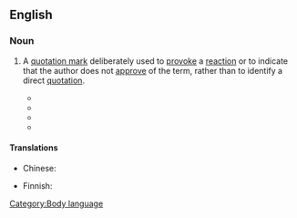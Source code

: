 ==English==
{{wikipedia|Scare quotes}}

===Noun===
{{en-noun|sg=[[scare]] [[quote]]}}

# {{chiefly|in plural}} A [[quotation mark]] deliberately used to [[provoke]] a [[reaction]] or to indicate that the author does not [[approve]] of the term, rather than to identify a direct [[quotation]].
#*{{quote-journal|title=The Retreat From Inquiry and Knowledge in Special Education.|journal=Journal of Special Education|date=Jan 1|year=2001|passage=One other important figure in postmodern thought is Richard Rorty, who might be characterized as master of the '''scare quote'''}}
#*{{quote-book|title=What's Wrong with Contemporary Art?|author=P Timms|year=2004|passage=He is inordinately fond of the '''scare quote''', a sign that he is not really sure of what he's talking about.}}
#*{{quote-news|title=Where Hairsplitting Can Become High Drama|work=New York Sun|date=Sep 6|year=2006|passage=An incidental pleasure is his witty mastery of the '''scare quote''' and the square bracket.}}
#*{{quote-journal|title=Friendship and the grounds of reasons|author=D Jeske|year=2008|journal=papyrus.bib.umontreal.ca|passage=I put the relevant pronouns in '''scare quote''' because Bundy’s interviewers succeeded in getting Bundy to talk about his crimes only by allowing him to describe them in the third person}}

====Translations====
{{trans-top|quotation mark used to provoke reaction}}
* Chinese:
*: {{trreq|Mandarin}}
{{trans-mid}}
* Finnish: {{t|fi|lainausmerkki}}
{{trans-bottom}}

[[Category:Body language]]